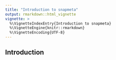 ```yaml
---
title: "Introduction to snapmeta"
output: rmarkdown::html_vignette
vignette: >
  %\VignetteIndexEntry{Introduction to snapmeta}
  %\VignetteEngine{knitr::rmarkdown}
  %\VignetteEncoding{UTF-8}
---
```


## Introduction

